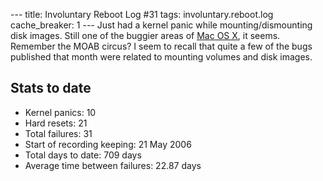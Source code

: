 ---
title: Involuntary Reboot Log #31
tags: involuntary.reboot.log
cache_breaker: 1
---
Just had a kernel panic while mounting/dismounting disk images. Still one of the buggier areas of [[Mac OS X]], it seems. Remember the MOAB circus? I seem to recall that quite a few of the bugs published that month were related to mounting volumes and disk images.

== Stats to date ==

* Kernel panics: 10
* Hard resets: 21
* Total failures: 31
* Start of recording keeping: 21 May 2006
* Total days to date: 709 days
* Average time between failures: 22.87 days
